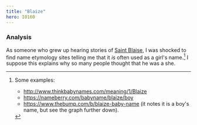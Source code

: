 ```yaml
---
title: "Blaize"
hero: I0160
---
```



### Analysis


As someone who grew up hearing stories of [Saint Blaise], I was shocked to
find name etymology sites telling me that it *is* often used as a girl's
name.[^220705-7]  I suppose this explains why so many people thought
that he was a she. 

[Saint Blaise]: https://en.wikipedia.org/wiki/Saint_Blaise

[^220705-7]: Some examples:
    * http://www.thinkbabynames.com/meaning/1/Blaize
    * https://nameberry.com/babyname/blaize/boy
    * https://www.thebump.com/b/blaize-baby-name (it notes it is a boy's name, but see the graph further down).

